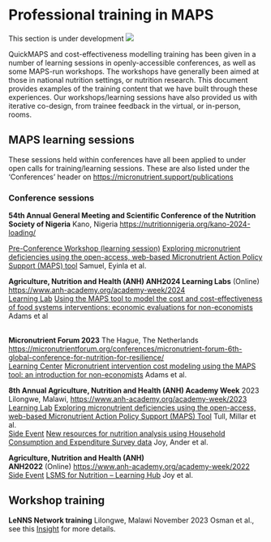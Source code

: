 # Professional training in MAPS

This section is under development ![](images/WiP_purplespanner.svg)

QuickMAPS and cost-effectiveness modelling training has been given in a number of learning sessions in openly-accessible conferences, as well as some MAPS-run workshops. The workshops have generally been aimed at those in national nutrition settings, or nutrition research. This document provides examples of the training content that we have built through these experiences. Our workshops/learning sessions have also provided us with iterative co-design, from trainee feedback in the virtual, or in-person, rooms.

## MAPS learning sessions

These sessions held within conferences have all been applied to under open calls for training/learning sessions. These are also listed under the 'Conferences' header on <https://micronutrient.support/publications>

### Conference sessions

**54th Annual General Meeting and Scientific Conference of the Nutrition Society of Nigeria** Kano, Nigeria <https://nutritionnigeria.org/kano-2024-loading/> 

[Pre-Conference Workshop (learning session)]{.underline} [Exploring micronutrient deficiencies using the open-access, web-based Micronutrient Action Policy Support (MAPS) tool](https://nutritionnigeria.org/wp-content/uploads/2024/09/Updated-Program-of-Events-KANO-2024.pdf) Samuel, Eyinla et al.  \

**Agriculture, Nutrition and Health (ANH) ANH2024 Learning Labs** (Online) <https://www.anh-academy.org/academy-week/2024>   \
[Learning Lab]{.underline} [Using the MAPS tool to model the cost and cost-effectiveness of food systems interventions: economic evaluations for non-economists](https://www.anh-academy.org/academy-week/2024/programme/learning-lab-using-the-maps-tool-to-model-the-cost-and-cost) Adams et al  \
 

**Micronutrient Forum 2023** The Hague, The Netherlands <https://micronutrientforum.org/conferences/micronutrient-forum-6th-global-conference-for-nutrition-for-resilience/>  \
[Learning Center]{.underline} [Micronutrient intervention cost modeling using the MAPS tool: an introduction for non-economists](https://cslide.ctimeetingtech.com/mnf23/attendee/confcal/show/session/32) Adams et al. \

**8th Annual Agriculture, Nutrition and Health (ANH) Academy Week** 2023 Lilongwe, Malawi, <https://www.anh-academy.org/academy-week/2023> \
[Learning Lab]{.underline} [Exploring micronutrient deficiencies using the open-access, web-based Micronutrient Action Policy Support (MAPS) Tool](https://www.anh-academy.org/Academy-week/2023/programme/learning-lab-exploring-micronutrient-deficiencies-using-the-open-access) Tull, Millar et al.  \
[Side Event]{.underline} [New resources for nutrition analysis using Household Consumption and Expenditure Survey data](https://www.anh-academy.org/Academy-week/2023/programme/side-event-new-resources-for-nutrition-analysis-using-household) Joy, Ander et al.  

**Agriculture, Nutrition and Health (ANH) ANH2022** (Online) <https://www.anh-academy.org/academy-week/2022>  \
[Side Event]{.underline} [LSMS for Nutrition – Learning Hub](https://www.anh-academy.org/anh-academy/academy-week/anh2022-online-south-africa/side-event-lsms-for-nutrition-learning-hub) Joy et al.  

## Workshop training

**LeNNS Network training** Lilongwe, Malawi November 2023 Osman et al., see this [Insight](https://micronutrient.support/insights/data-science-tools-for-nutrition-data) for more details.
